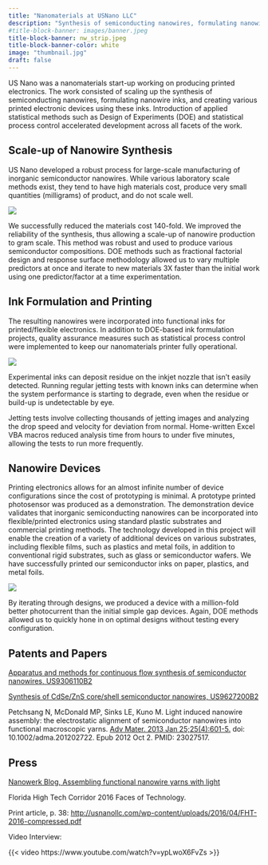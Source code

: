 ```yaml
---
title: "Nanomaterials at USNano LLC"
description: "Synthesis of semiconducting nanowires, formulating nanowire inks, and creating various printed electronic devices using these inks" 
#title-block-banner: images/banner.jpeg
title-block-banner: nw_strip.jpeg
title-block-banner-color: white
image: "thumbnail.jpg"
draft: false
---
```


US Nano was a nanomaterials start-up working on producing printed electronics. The work consisted of scaling up the synthesis of semiconducting nanowires, formulating nanowire inks, and creating various printed electronic devices using these inks. Introduction of applied statistical methods such as Design of Experiments (DOE) and statistical process control accelerated development across all facets of the work.

## Scale-up of Nanowire Synthesis

US Nano developed a robust process for large-scale manufacturing of inorganic semiconductor nanowires. While various laboratory scale methods exist, they tend to have high materials cost, produce very small quantities (milligrams) of product, and do not scale well.

::: column-margin
![](Picture1.jpeg)
:::

We successfully reduced the materials cost 140-fold. We improved the reliability of the synthesis, thus allowing a scale-up of nanowire production to gram scale. This method was robust and used to produce various semiconductor compositions. DOE methods such as fractional factorial design and response surface methodology allowed us to vary multiple predictors at once and iterate to new materials 3X faster than the initial work using one predictor/factor at a time experimentation.

## Ink Formulation and Printing

The resulting nanowires were incorporated into functional inks for printed/flexible electronics. In addition to DOE-based ink formulation projects, quality assurance measures such as statistical process control were implemented to keep our nanomaterials printer fully operational.

::: column-margin
![](jetting.jpg)
:::

Experimental inks can deposit residue on the inkjet nozzle that isn't easily detected. Running regular jetting tests with known inks can determine when the system performance is starting to degrade, even when the residue or build-up is undetectable by eye.

Jetting tests involve collecting thousands of jetting images and analyzing the drop speed and velocity for deviation from normal. Home-written Excel VBA macros reduced analysis time from hours to under five minutes, allowing the tests to run more frequently.

## Nanowire Devices

Printing electronics allows for an almost infinite number of device configurations since the cost of prototyping is minimal. A prototype printed photosensor was produced as a demonstration. The demonstration device validates that inorganic semiconducting nanowires can be incorporated into flexible/printed electronics using standard plastic substrates and commercial printing methods. The technology developed in this project will enable the creation of a variety of additional devices on various substrates, including flexible films, such as plastics and metal foils, in addition to conventional rigid substrates, such as glass or semiconductor wafers. We have successfully printed our semiconductor inks on paper, plastics, and metal foils.

::: column-margin
![](les_photo_testing.jpg)
:::

By iterating through designs, we produced a device with a million-fold better photocurrent than the initial simple gap devices. Again, DOE methods allowed us to quickly hone in on optimal designs without testing every configuration.

## Patents and Papers

[Apparatus and methods for continuous flow synthesis of semiconductor nanowires, US9306110B2](https://patents.google.com/patent/US9306110B2/en)

[Synthesis of CdSe/ZnS core/shell semiconductor nanowires, US9627200B2](https://patents.google.com/patent/US9627200B2/)

Petchsang N, McDonald MP, Sinks LE, Kuno M. Light induced nanowire assembly: the electrostatic alignment of semiconductor nanowires into functional macroscopic yarns. [Adv Mater. 2013 Jan 25;25(4):601-5.](https://onlinelibrary.wiley.com/doi/10.1002/adma.201202722) doi: 10.1002/adma.201202722. Epub 2012 Oct 2. PMID: 23027517.

## Press

[Nanowerk Blog, Assembling functional nanowire yarns with light](https://www.nanowerk.com/spotlight/spotid=27026.php)

Florida High Tech Corridor 2016 Faces of Technology.

Print article, p. 38: <http://usnanollc.com/wp-content/uploads/2016/04/FHT-2016-compressed.pdf>

Video Interview:

{{< video https://www.youtube.com/watch?v=ypLwoX6FvZs >}}
